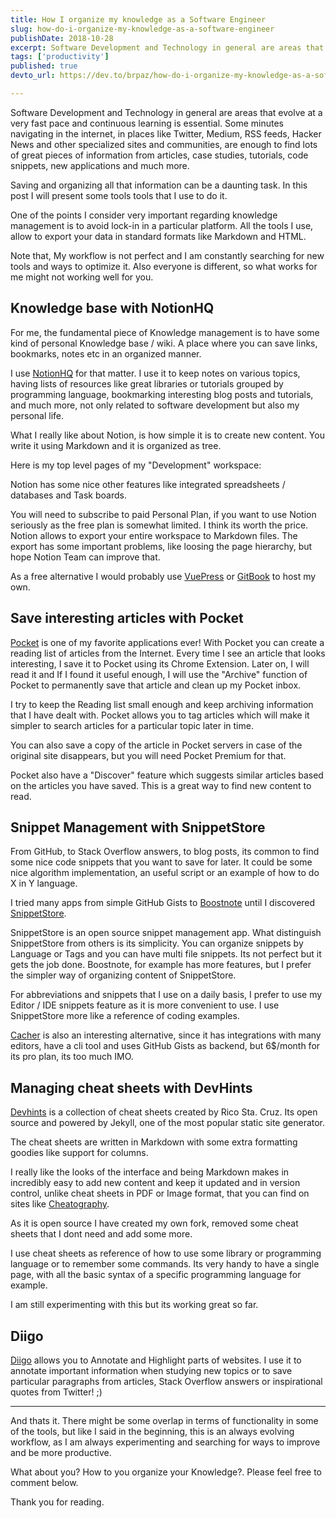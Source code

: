 ```yaml
---
title: How I organize my knowledge as a Software Engineer
slug: how-do-i-organize-my-knowledge-as-a-software-engineer
publishDate: 2018-10-28
excerpt: Software Development and Technology in general are areas that evolve at a very fast pace and continuous learning is essential.
tags: ['productivity']
published: true
devto_url: https://dev.to/brpaz/how-do-i-organize-my-knowledge-as-a-software-engineer-4387

---
```


Software Development and Technology in general are areas that evolve at a very fast pace and continuous learning is essential.
Some minutes navigating in the internet, in places like Twitter, Medium, RSS feeds, Hacker News and other specialized sites and communities, are enough to find lots of great pieces of information from articles, case studies, tutorials, code snippets, new applications and much more.

Saving and organizing all that information can be a daunting task. In this post I will present some tools tools that I use to do it.

One of the points I consider very important regarding knowledge management is to avoid lock-in in a particular platform. All the tools I use, allow to export your data in standard formats like Markdown and HTML.

Note that, My workflow is not perfect and I am constantly searching for new tools and ways to optimize it. Also everyone is different, so what works for me might not working well for you.

## Knowledge base with NotionHQ

For me, the fundamental piece of Knowledge management is to have some kind of personal Knowledge base / wiki. A place where you can save links, bookmarks, notes etc in an organized manner.

I use [NotionHQ](https://www.notion.so/) for that matter. I use it to keep notes on various topics, having lists of resources like great libraries or tutorials grouped by programming language, bookmarking interesting blog posts and tutorials, and much more, not only related to software development but also my personal life.

What I really like about Notion, is how simple it is to create new content. You write it using Markdown and it is organized as tree.

Here is my top level pages of my "Development" workspace:

<Picture src={notionPageStructureImg} alt="Notion page structure" />

Notion has some nice other features like integrated spreadsheets / databases and Task boards.

You will need to subscribe to paid Personal Plan, if you want to use Notion seriously as the free plan is somewhat limited. I think its worth the price.  Notion allows to export your entire workspace to Markdown files. The export has some important problems, like loosing the page hierarchy, but hope Notion Team can improve that.

As a free alternative I would probably use [VuePress](https://vuepress.vuejs.org/) or [GitBook](https://www.gitbook.com/?t=1) to host my own.

## Save interesting articles with Pocket

[Pocket](https://getpocket.com) is one of my favorite applications ever! With Pocket you can create a reading list of articles from the Internet.
Every time I see an article that looks interesting, I save it to Pocket using its Chrome Extension. Later on, I will read it and If I found it useful enough, I will use the "Archive" function of Pocket to permanently save that article and clean up my Pocket inbox.

I try to keep the Reading list small enough and keep archiving information that I have dealt with. Pocket allows you to tag articles which will make it simpler to search articles for a particular topic later in time.

You can also save a copy of the article in Pocket servers in case of the original site disappears, but you will need Pocket Premium for that.

Pocket also have a "Discover" feature which suggests similar articles based on the articles you have saved. This is a great way to find new content to read.

## Snippet Management with SnippetStore

From GitHub, to Stack Overflow answers, to blog posts, its common to find some nice code snippets that you want to save for later. It could be some nice algorithm implementation, an useful script or an example of how to do X in Y language.

I tried many apps from simple GitHub Gists to [Boostnote](https://boostnote.io/) until I discovered [SnippetStore](https://github.com/ZeroX-DG/SnippetStore).

SnippetStore is an open source snippet management app. What distinguish SnippetStore from others is its simplicity. You can organize snippets by Language or Tags and you can have multi file snippets. Its not perfect but it gets the job done. Boostnote, for example has more features, but I prefer the simpler way of organizing content of SnippetStore.

For abbreviations and snippets that I use on a daily basis, I prefer to use my Editor / IDE snippets feature as it is more convenient to use. I use SnippetStore more like a reference of coding examples.

[Cacher](https://www.cacher.io/) is also an interesting alternative, since it has integrations with many editors, have a cli tool and uses GitHub Gists as backend, but 6$/month for its pro plan, its too much IMO.

## Managing cheat sheets with DevHints

[Devhints](https://devhints.io/) is a collection of cheat sheets created by Rico Sta. Cruz. Its open source and powered by Jekyll, one of the most popular static site generator.

The cheat sheets are written in Markdown with some extra formatting goodies like support for columns.

I really like the looks of the interface and being Markdown makes in incredibly easy to add new content and keep it updated and in version control, unlike cheat sheets in PDF or Image format, that you can find on sites like [Cheatography](https://cheatography.com).

As it is open source I have created my own fork, removed some cheat sheets that I dont need and add some more.

I use cheat sheets as reference of how to use some library or programming language or to remember some commands. Its very handy to have a single page, with all the basic syntax of a specific programming language for example.

I am still experimenting with this but its working great so far.

## Diigo

[Diigo](https://www.diigo.com/index) allows you to Annotate and Highlight parts of websites. I use it to annotate important information when studying new topics or to save particular paragraphs from articles, Stack Overflow answers or inspirational quotes from Twitter! ;)

---

And thats it. There might be some overlap in terms of functionality in some of the tools, but like I said in the beginning, this is an always evolving workflow, as I am always experimenting and searching for ways to improve and be more productive.

What about you? How to you organize your Knowledge?. Please feel free to comment below.

Thank you for reading.
